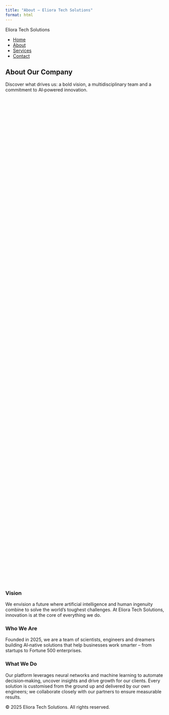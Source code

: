 ```yaml
---
title: "About – Eliora Tech Solutions"
format: html
---
```


<!--
  About page for Eliora Tech Solutions.
  This page introduces visitors to our vision, our multidisciplinary team,
  and the mission that drives us.  It reuses the same animated background
  and navigation bar as the home page and presents the content in a grid
  of cards.
-->

<!-- Animated neural network background -->
<div id="vanta-bg"></div>

<nav class="navbar">
<div class="brand">Eliora Tech Solutions</div>
<ul>
<li><a href="index.html">Home</a></li>
<li><a href="about.html">About</a></li>
<li><a href="services.html">Services</a></li>
<li><a href="contact.html">Contact</a></li>
</ul>
</nav>

<main>

<section class="section hero-section visible" style="min-height:40vh;">
<h1>About Our Company</h1>
<p>Discover what drives us: a bold vision, a multidisciplinary team and a commitment to AI‑powered innovation.</p>
</section>

<section class="section">
<div class="about-grid">
<div class="about-card">
<h3>Vision</h3>
<p>We envision a future where artificial intelligence and human ingenuity combine to solve the world’s toughest challenges. At Eliora Tech Solutions, innovation is at the core of everything we do.</p>
</div>
<div class="about-card">
<h3>Who We Are</h3>
<p>Founded in 2025, we are a team of scientists, engineers and dreamers building AI‑native solutions that help businesses work smarter – from startups to Fortune 500 enterprises.</p>
</div>
<div class="about-card">
<h3>What We Do</h3>
<p>Our platform leverages neural networks and machine learning to automate decision‑making, uncover insights and drive growth for our clients. Every solution is customised from the ground up and delivered by our own engineers; we collaborate closely with our partners to ensure measurable results.</p>
</div>
</div>
</section>

</main>

<footer>
© 2025 Eliora Tech Solutions. All rights reserved.
</footer>